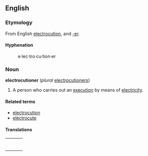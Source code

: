 ==English==
===Etymology===
From English [[electrocution]], and [[-er]].

====Hyphenation====
:e&middot;lec&middot;tro&middot;cu&middot;tion&middot;er

===Noun===
'''electrocutioner''' (''plural'' [[electrocutioners]])

# A person who carries out an [[execution]] by means of [[electricity]].

====Related terms====
*[[electrocution]]
*[[electrocute]]

====Translations====
{| border=0  width=100%
|-
|bgcolor="#FFFFE0" valign=top width=48%|
{|

|}
| width=1% |
|bgcolor="#FFFFE0" valign=top width=48%|
{|

|}
|}